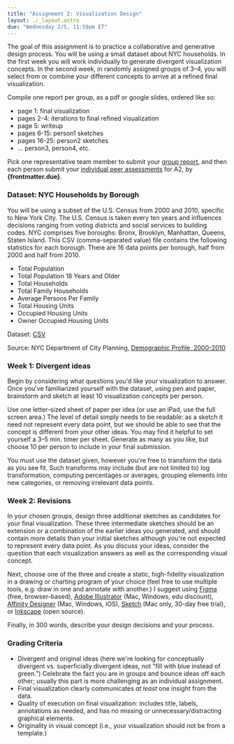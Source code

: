 ```yaml
---
title: "Assignment 2: Visualization Design"
layout: ./_layout.astro
due: "Wednesday 2/5, 11:59pm ET"
---
```


The goal of this assignment is to practice a collaborative and generative design process. You will be using a small dataset about NYC households. In the first week you will work individually to generate divergent visualization concepts. In the second week, in randomly assigned groups of 3–4, you will select from or combine your different concepts to arrive at a refined final visualization.

Compile one report per group, as a pdf or google slides, ordered like so:
- page 1: final visualization
- pages 2-4: iterations to final refined visualization
- page 5: writeup
- pages 6-15: person1 sketches
- pages 16-25: person2 sketches
- ... person3, person4, etc.

Pick one representative team member to submit your <a href={links.forms.submit}>group report</a>, and then each person submit your <a href={links.forms.peer}>individual peer assessments</a> for A2, by **{frontmatter.due}**.

### Dataset: NYC Households by Borough

You will be using a subset of the U.S. Census from 2000 and 2010, specific to New York City. The U.S. Census is taken every ten years and influences decisions ranging from voting districts and social services to building codes. NYC comprises five boroughs: Bronx, Brooklyn, Manhattan, Queens, Staten Island. This CSV (comma-separated value) file contains the following statistics for each borough. There are 16 data points per borough, half from 2000 and half from 2010.
- Total Population
- Total Population 18 Years and Older
- Total Households
- Total Family Households
- Average Persons Per Family
- Total Housing Units
- Occupied Housing Units
- Owner Occupied Housing Units

Dataset: [CSV](/files/data/nyc_census_by_boro_2000-2010.csv)

Source: NYC Department of City Planning, [Demographic Profile, 2000-2010](https://www1.nyc.gov/site/planning/data-maps/nyc-population/census-2010.page)

### Week 1: Divergent ideas

Begin by considering what questions you'd like your visualization to answer. Once you've familiarized yourself with the dataset, using pen and paper, brainstorm and sketch at least 10 visualization concepts per person.

Use one letter-sized sheet of paper per idea (or use an iPad, use the full screen area.) The level of detail simply needs to be readable: as a sketch it need not represent every data point, but we should be able to see that the concept is different from your other ideas. You may find it helpful to set yourself a 3–5 min. timer per sheet. Generate as many as you like, but choose 10 per person to include in your final submission.

You must use the dataset given, however you're free to transform the data as you see fit. Such transforms may include (but are not limited to) log transformation, computing percentages or averages, grouping elements into new categories, or removing irrelevant data points.

### Week 2: Revisions

In your chosen groups, design three additional sketches as candidates for your final visualization. These three intermediate sketches should be an extension or a combination of the earlier ideas you generated, and should contain more details than your initial sketches although you're not expected to represent every data point. As you discuss your ideas, consider the question that each visualization answers as well as the corresponding visual concept.

Next, choose one of the three and create a static, high-fidelity visualization in a drawing or charting program of your choice (feel free to use multiple tools, e.g. draw in one and annotate with another.) I suggest using [Figma](https://www.figma.com) (free, browser-based), [Adobe Illustrator](https://www.adobe.com/creativecloud/buy/students/illustrator.html) (Mac, Windows, edu discount), [Affinity Designer](https://affinity.serif.com/en-us/designer) (Mac, Windows, iOS), [Sketch](https://www.sketch.com/) (Mac only, 30-day free trial), or [Inkscape](https://inkscape.org/en/) (open source).

Finally, in 300 words, describe your design decisions and your process.

### Grading Criteria

- Divergent and original ideas (here we're looking for conceptually divergent vs. superficially divergent ideas, not "fill with blue instead of green.") Celebrate the fact you are in groups and bounce ideas off each other; usually this part is more challenging as an individual assignment.
- Final visualization clearly communicates _at least_ one insight from the data.
- Quality of execution on final visualization: includes title, labels, annotations as needed, and has no missing or unnecessary/distracting graphical elements.
- Originality in visual concept (i.e., your visualization should not be from a template.)
